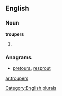 
==English==

===Noun===
'''troupers'''

# {{plural of|[[trouper]]}}

===Anagrams===
* [[pretours#English|pretours]], [[resprout#English|resprout]]

[[Category:English plurals]]

[[ar:troupers]]